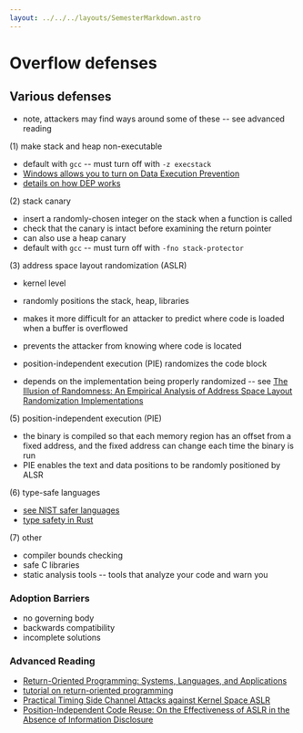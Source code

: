 ```yaml
---
layout: ../../../layouts/SemesterMarkdown.astro
---
```


# Overflow defenses

## Various defenses

- note, attackers may find ways around some of these -- see advanced reading

(1) make stack and heap non-executable

- default with `gcc` -- must turn off with `-z execstack`
- [Windows allows you to turn on Data Execution Prevention](https://support.microsoft.com/en-us/topic/what-is-data-execution-prevention-dep-60dabc2b-90db-45fc-9b18-512419135817)
- [details on how DEP works](https://learn.microsoft.com/en-us/windows/win32/memory/data-execution-prevention)

(2) stack canary

- insert a randomly-chosen integer on the stack when a function is called
- check that the canary is intact before examining the return pointer
- can also use a heap canary
- default with `gcc` -- must turn off with `-fno stack-protector`

(3) address space layout randomization (ASLR)

- kernel level
- randomly positions the stack, heap, libraries
- makes it more difficult for an attacker to predict where code is loaded when a
  buffer is overflowed
- prevents the attacker from knowing where code is located
- position-independent execution (PIE) randomizes the code block

- depends on the implementation being properly randomized -- see
  [The Illusion of Randomness: An Empirical Analysis of Address Space Layout Randomization Implementations](https://arxiv.org/abs/2408.15107)

(5) position-independent execution (PIE)

- the binary is compiled so that each memory region has an offset from a fixed
  address, and the fixed address can change each time the binary is run
- PIE enables the text and data positions to be randomly positioned by ALSR

(6) type-safe languages

- [see NIST safer languages](https://www.nist.gov/itl/ssd/software-quality-group/safer-languages)
- [type safety in Rust](https://doc.rust-lang.org/nomicon/meet-safe-and-unsafe.html)

(7) other

- compiler bounds checking
- safe C libraries
- static analysis tools -- tools that analyze your code and warn you

### Adoption Barriers

- no governing body
- backwards compatibility
- incomplete solutions

### Advanced Reading

- [Return-Oriented Programming: Systems, Languages, and Applications](https://dl.acm.org/doi/10.1145/2133375.2133377)
- [tutorial on return-oriented programming](https://codearcana.com/posts/2013/05/28/introduction-to-return-oriented-programming-rop.html)
- [Practical Timing Side Channel Attacks against Kernel Space ASLR](https://ieeexplore.ieee.org/document/6547110?denied=)
- [Position-Independent Code Reuse: On the Effectiveness of ASLR in the Absence of Information Disclosure](https://ieeexplore.ieee.org/document/8406602)
